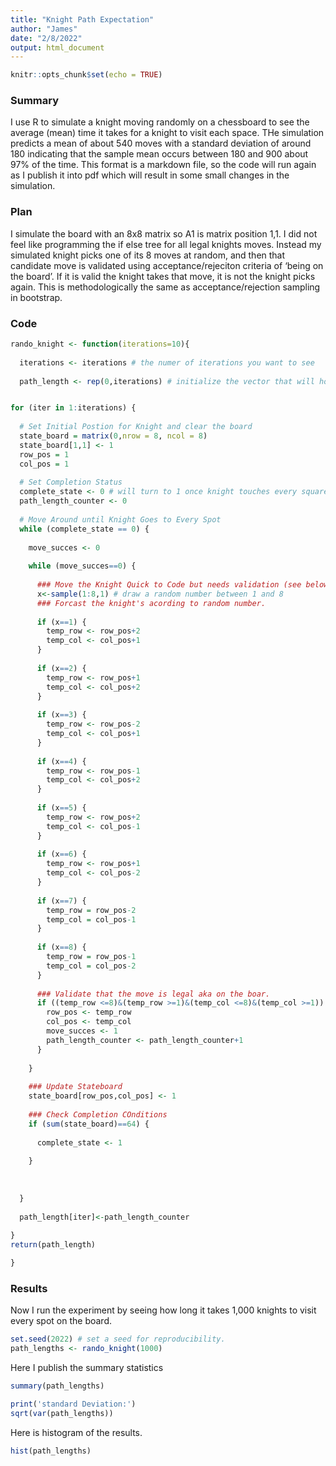 ---
title: "Knight Path Expectation"
author: "James"
date: "2/8/2022"
output: html_document
---

```{r setup, include=FALSE}
knitr::opts_chunk$set(echo = TRUE)
```

### Summary

I use R to simulate a knight moving randomly on a chessboard to see the average (mean) time it takes for a knight to visit each space. THe simulation predicts a mean of about 540 moves with a standard deviation of around 180 indicating that the sample mean occurs between 180 and 900 about 97% of the time. This format is a markdown file, so the code will run again as I publish it into pdf which will result in some small changes in the simulation.     

### Plan

I simulate the board with an 8x8 matrix so A1 is matrix position 1,1.  I did not feel like programming the if else tree for all legal knights moves. Instead my simulated knight picks one of its 8 moves at random, and then that candidate move is validated using acceptance/rejeciton criteria of 'being on the board'. If it is valid the knight takes that move, it is not the knight picks again. This is methodologically the same as acceptance/rejection sampling in bootstrap.

### Code

```{r}
rando_knight <- function(iterations=10){
  
  iterations <- iterations # the numer of iterations you want to see
  
  path_length <- rep(0,iterations) # initialize the vector that will hold our path lengths for each vector


for (iter in 1:iterations) {
  
  # Set Initial Postion for Knight and clear the board
  state_board = matrix(0,nrow = 8, ncol = 8)
  state_board[1,1] <- 1
  row_pos = 1
  col_pos = 1
  
  # Set Completion Status
  complete_state <- 0 # will turn to 1 once knight touches every square
  path_length_counter <- 0 
  
  # Move Around until Knight Goes to Every Spot
  while (complete_state == 0) {
    
    move_succes <- 0
    
    while (move_succes==0) {
      
      ### Move the Knight Quick to Code but needs validation (see below)
      x<-sample(1:8,1) # draw a random number between 1 and 8
      ### Forcast the knight's acording to random number.
      
      if (x==1) {
        temp_row <- row_pos+2
        temp_col <- col_pos+1
      }
      
      if (x==2) {
        temp_row <- row_pos+1
        temp_col <- col_pos+2
      }
      
      if (x==3) {
        temp_row <- row_pos-2
        temp_col <- col_pos+1
      }
      
      if (x==4) {
        temp_row <- row_pos-1
        temp_col <- col_pos+2
      }
      
      if (x==5) {
        temp_row <- row_pos+2
        temp_col <- col_pos-1
      }
      
      if (x==6) {
        temp_row <- row_pos+1
        temp_col <- col_pos-2
      }
      
      if (x==7) {
        temp_row = row_pos-2
        temp_col = col_pos-1
      }
      
      if (x==8) {
        temp_row = row_pos-1
        temp_col = col_pos-2
      }
      
      ### Validate that the move is legal aka on the boar.
      if ((temp_row <=8)&(temp_row >=1)&(temp_col <=8)&(temp_col >=1)) {
        row_pos <- temp_row
        col_pos <- temp_col
        move_succes <- 1
        path_length_counter <- path_length_counter+1
      }
      
    }
    
    ### Update Stateboard
    state_board[row_pos,col_pos] <- 1
    
    ### Check Completion COnditions
    if (sum(state_board)==64) {
      
      complete_state <- 1
      
    }
    
    
    
  }
 
  path_length[iter]<-path_length_counter
  
}
return(path_length)

}
```
### Results

Now I run the experiment by seeing how long it takes 1,000 knights to visit every spot on the board.

``` {r}
set.seed(2022) # set a seed for reproducibility.
path_lengths <- rando_knight(1000)
```

Here I publish the summary statistics

``` {r}
summary(path_lengths)

print('standard Deviation:')
sqrt(var(path_lengths))

```

Here is histogram of the results.
``` {r}
hist(path_lengths)
```
